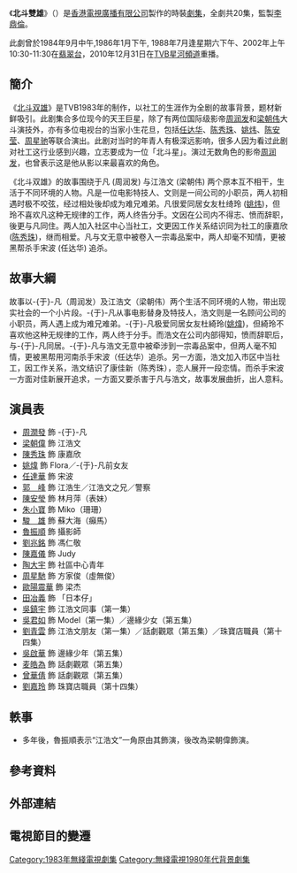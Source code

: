 {{unreferenced|time=2010-11-13T05:12:52+00:00}}
{{無綫劇集 
| 中文劇名=北斗雙雄
| 英文劇名={{lang|en|Angels and Devils}}
| 圖像=
| 製作年份=1983年
| 海外推出日期=
| 翡翠台首播日期=1983年8月8日－9月2日
| 翡翠台首播時間={{nowrap|逢星期一至五 20:30－21:30（連廣告）}}
| 監製=[[李鼎倫|李鼎倫]]
| 編導=[[葉成康|葉成康]]、[[戚其義|戚其義]]、[[蒲騰晉|蒲騰晉]]、[[劉天富|劉天富]]
| 製作統籌=[[馮大勇|馮大勇]]
| 助理編導=[[袁英明|袁英明]]、[[譚禮賢|譚禮賢]]、[[鄭木葉|鄭木葉]]、[[譚朗昌|譚朗昌]]、<br/>[[何卓榮|何卓榮]]、[[楊紹鴻|楊紹鴻]]、[[江建民|江建民]]、[[鄺業生|鄺業生]]
| 編審=[[吳昊_(香港)|吳　昊]]<ref>在此劇片尾完結期間，[[吳昊|吳昊]]沒有提及編審製作，現時轉為劇本審閱製作。</ref>
| 編劇=[[吳昊_(香港)|吳　昊]]、[[羅錦輝|羅錦輝]]、[[關展博|關展博]]、[[蕭惠雄|蕭惠雄]]、<br/>[[盧新燕|盧新燕]]
| 故事=[[羅錦輝|羅錦輝]]
| 集數=20
| 劇種=時裝
| 外景={{HKG-NOC}}
| 製作公司=[[香港|香港]][[電視廣播有限公司|電視廣播有限公司]]
| 主演={{nowrap|[[周潤發|周潤發]]、[[梁朝偉|梁朝偉]]、[[陳秀珠|陳秀珠]]、[[任達華|任達華]]}}
| 主題曲=我走我路
| 作曲=[[黎小田|黎小田]]
| 填詞=[[鄧偉雄|鄧偉雄]]
| 主唱=[[張國榮|張國榮]]
| imdb_id=0445108
}}
《'''北斗雙雄'''》（{{lang-en|'''Angels and Devils'''}}）是[[香港|香港]][[電視廣播有限公司|電視廣播有限公司]]製作的時裝[[劇集|劇集]]，全劇共20集，監製[[李鼎倫|李鼎倫]]。

此劇曾於1984年9月中午,1986年1月下午, 1988年7月逢星期六下午、2002年上午10:30-11:30在[[翡翠台|翡翠台]]，2010年12月31日在[[TVB星河頻道|TVB星河頻道]]重播。

==簡介==
《[[北斗双雄|北斗双雄]]》是TVB1983年的制作，以社工的生涯作为全剧的故事背景，题材新鲜吸引。此剧集合多位现今的天王巨星，除了有两位国际级影帝[[周润发|周润发]]和[[梁朝伟|梁朝伟]]大斗演技外，亦有多位电视台的当家小生花旦，包括[[任达华|任达华]]、[[陈秀珠|陈秀珠]]、[[姚炜|姚炜]]、[[陈安莹|陈安莹]]、[[周星驰|周星驰]]等联合演出。此剧对当时的年青人有极深远影响，很多人因为看过此剧对社工这行业感到兴趣，立志要成为一位「北斗星」。演过无数角色的影帝[[周润发|周润发]]，也曾表示这是他从影以来最喜欢的角色。 

《北斗双雄》的故事围绕于凡 (周润发) 与江浩文 (梁朝伟) 两个原本互不相干，生活于不同环境的人物。凡是一位电影特技人、文则是一间公司的小职员，两人初相遇时极不咬弦，经过相处後却成为难兄难弟。凡很爱同居女友杜绮玲 ([[姚炜|姚炜]])，但玲不喜欢凡这种无规律的工作，两人终告分手。文因在公司内不得志、愤而辞职，後更与凡同住。两人加入社区中心当社工，文更因工作关系结识同为社工的康嘉欣 ([[陈秀珠|陈秀珠]])，继而相爱。凡与文无意中被卷入一宗毒品案中，两人却毫不知情，更被黑帮杀手宋波 (任达华) 追杀。

==故事大綱==
故事以-{于}-凡（周润发）及江浩文（梁朝伟）两个生活不同环境的人物，带出现实社会的一个小片段。-{于}-凡从事电影替身及特技人，浩文则是一名顾问公司的小职员，两人遇上成为难兄难弟。-{于}-凡极爱同居女友杜綺玲([[姚煒|姚煒]])，但綺玲不喜欢他这种无规律的工作，两人终于分手。而浩文在公司内部得知，愤而辞职后，与-{于}-凡同居。-{于}-凡与浩文无意中被牵涉到一宗毒品案中，但两人毫不知情，更被黑帮用河南杀手宋波（任达华）追杀。另一方面，浩文加入市区中当社工，因工作关系，浩文结识了康佳新（陈秀珠），恋人展开一段恋情。而杀手宋波一方面对佳新展开追求，一方面又要杀害于凡与浩文，故事发展曲折，出人意料。

==演員表==
*[[周潤發|周潤發]] 飾 -{于}-凡
*[[梁朝偉|梁朝偉]] 飾 江浩文
*[[陳秀珠|陳秀珠]] 飾 康嘉欣
*[[姚煒|姚煒]]  飾 Flora／-{于}-凡前女友
*[[任達華|任達華]] 飾 宋波
*[[郭峰_(演員)|郭　峰]] 飾 江浩生／江浩文之兄／警察
*[[陳安瑩|陳安瑩]] 飾 林月萍（表妹）
*[[朱小寶|朱小寶]] 飾 Miko（珊珊）
*[[駿雄|駿　雄]] 飾 蘇大海（癲馬）
*[[魯振順|魯振順]] 飾 攝影師
*[[劉兆銘|劉兆銘]] 飾 馮仁敬
*[[陳嘉儀|陳嘉儀]] 飾 Judy
*[[陶大宇|陶大宇]] 飾 社區中心青年
*[[周星馳|周星馳]] 飾 方家俊（虛無俊）
*[[歐陽震華|歐陽震華]] 飾 梁杰
*[[田冶義|田冶義]] 飾 「日本仔」
*[[吳鎮宇|吳鎮宇]] 飾 江浩文同事（第一集）
*[[吳君如|吳君如]] 飾 Model（第一集）／邊緣少女（第五集）
*[[劉青雲|劉青雲]] 飾 江浩文朋友（第一集）／話劇觀眾（第五集）／珠寶店職員（第十四集）
*[[吳啟華|吳啟華]] 飾 邊緣少年（第五集）
*[[麦皓為|麦皓為]] 飾 話劇觀眾（第五集）
*[[曾華倩|曾華倩]] 飾 話劇觀眾（第五集）
*[[劉嘉玲|劉嘉玲]] 飾 珠寶店職員（第十四集）
==軼事==
*多年後，魯振順表示“江浩文”一角原由其飾演，後改為梁朝偉飾演。

==參考資料==
<references/>

== 外部連結 ==

==電視節目的變遷==
{{電視節目的變遷
|電視台={{HKG-NOC}}[[無綫電視|無綫電視]][[翡翠台|翡翠台]]
|播放檔次=星期一至五 20:30-21:30 時段
|節目名稱=北斗雙雄<br/>(1983.08.08 - 1983.09.02)
|上一節目=[[歡樂長安|歡樂長安]]<br/>(1983.07.25 - 1983.08.05)
|下一節目=
}}

{{梁朝偉}}
[[Category:1983年無綫電視劇集|Category:1983年無綫電視劇集]]
[[Category:無綫電視1980年代背景劇集|Category:無綫電視1980年代背景劇集]]